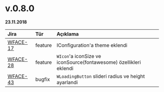 # v.0.8.0

**23.11.2018**


| Jira                                                      | Tür           | Açıklama                                                                      |
|:----------------------------------------------------------|:--------------|:------------------------------------------------------------------------------|
| [WFACE-17](https://jira.digiturk.com.tr/browse/WFACE-17)  | feature       | IConfiguration'a theme eklendi                                                |
| [WFACE-28](https://jira.digiturk.com.tr/browse/WFACE-28)  | feature       | `WIcon`'a iconSize ve iconSource(fontawesome) özellikleri eklendi             |
| [WFACE-43](https://jira.digiturk.com.tr/browse/WFACE-43)  | bugfix        | `WLoadingButton` slideri radius ve height ayarlandi                           |

